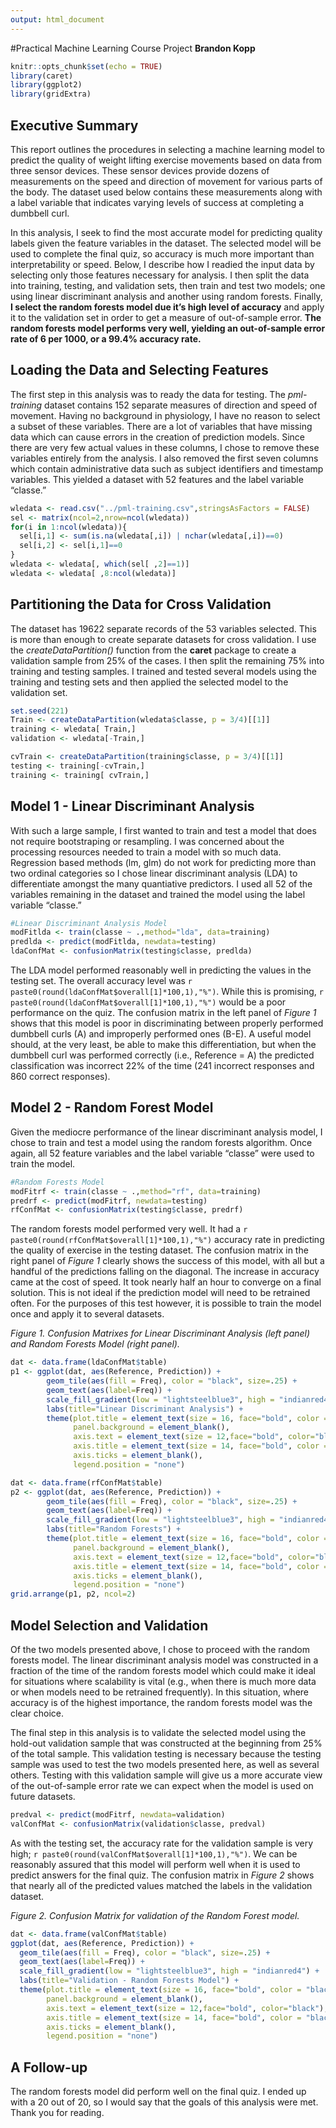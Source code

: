 ```yaml
---
output: html_document
---
```

#Practical Machine Learning Course Project
**Brandon Kopp**

```r
knitr::opts_chunk$set(echo = TRUE)
library(caret)
library(ggplot2)
library(gridExtra)
```
## Executive Summary

This report outlines the procedures in selecting a machine learning model to predict the quality of weight lifting exercise movements based on data from three sensor devices. These sensor devices provide dozens of measurements on the speed and direction of movement for various parts of the body. The dataset used below contains these measurements along with a label variable that indicates varying levels of success at completing a dumbbell curl. 

In this analysis, I seek to find the most accurate model for predicting quality labels given the feature variables in the dataset. The selected model will be used to complete the final quiz, so accuracy is much more important than interpretability or speed. Below, I describe how I readied the input data by selecting only those features necessary for analysis. I then split the data into training, testing, and validation sets, then train and test two models; one using linear discriminant analysis and another using random forests. Finally, **I select the random forests model due it's high level of accuracy** and apply it to the validation set in order to get a measure of out-of-sample error.  **The random forests model performs very well, yielding an out-of-sample error rate of 6 per 1000, or a 99.4% accuracy rate.**

## Loading the Data and Selecting Features

The first step in this analysis was to ready the data for testing. The *pml-training* dataset contains 152 separate measures of direction and speed of movement. Having no background in physiology, I have no reason to select a subset of these variables. There are a lot of variables that have missing data which can cause errors in the creation of prediction models. Since there are very few actual values in these columns, I chose to remove these variables entirely from the analysis. I also removed the first seven columns which contain administrative data such as subject identifiers and timestamp variables. This yielded a dataset with 52 features and the label variable "classe."

```r
wledata <- read.csv("../pml-training.csv",stringsAsFactors = FALSE)
sel <- matrix(ncol=2,nrow=ncol(wledata))
for(i in 1:ncol(wledata)){
  sel[i,1] <- sum(is.na(wledata[,i]) | nchar(wledata[,i])==0)
  sel[i,2] <- sel[i,1]==0
}
wledata <- wledata[, which(sel[ ,2]==1)]
wledata <- wledata[ ,8:ncol(wledata)]
```

## Partitioning the Data for Cross Validation

The dataset has 19622 separate records of the 53 variables selected. This is more than enough to create separate datasets for cross validation. I use the *createDataPartition()* function from the **caret** package to create a validation sample from 25% of the cases. I then split the remaining 75% into training and testing samples. I trained and tested several models using the training and testing sets and then applied the selected model to the validation set.

```r
set.seed(221)
Train <- createDataPartition(wledata$classe, p = 3/4)[[1]]
training <- wledata[ Train,]
validation <- wledata[-Train,]

cvTrain <- createDataPartition(training$classe, p = 3/4)[[1]]
testing <- training[-cvTrain,]
training <- training[ cvTrain,]
```

## Model 1 - Linear Discriminant Analysis

With such a large sample, I first wanted to train and test a model that does not require bootstraping or resampling. I was concerned about the processing resources needed to train a model with so much data. Regression based methods (lm, glm) do not work for predicting more than two ordinal categories so I chose linear discriminant analysis (LDA) to differentiate amongst the many quantiative predictors. I used all 52 of the variables remaining in the dataset and trained the model using the label variable "classe."

```r
#Linear Discriminant Analysis Model
modFitlda <- train(classe ~ .,method="lda", data=training)
predlda <- predict(modFitlda, newdata=testing)
ldaConfMat <- confusionMatrix(testing$classe, predlda)
```

The LDA model performed reasonably well in predicting the values in the testing set. The overall accuracy level was `r paste0(round(ldaConfMat$overall[1]*100,1),"%")`. While this is promising, `r paste0(round(ldaConfMat$overall[1]*100,1),"%")` would be a poor performance on the quiz. The confusion matrix in the left panel of *Figure 1* shows that this model is poor in discriminating between properly performed dumbbell curls (A) and improperly performed ones (B-E). A useful model should, at the very least, be able to make this differentiation, but when the dumbbell curl was performed correctly (i.e., Reference = A) the predicted classification was incorrect 22% of the time (241 incorrect responses and 860 correct responses).

## Model 2 - Random Forest Model

Given the mediocre performance of the linear discriminant analysis model, I chose to train and test a model using the random forests algorithm. Once again, all 52 feature variables and the label variable "classe" were used to train the model. 

```r
#Random Forests Model
modFitrf <- train(classe ~ .,method="rf", data=training)
predrf <- predict(modFitrf, newdata=testing)
rfConfMat <- confusionMatrix(testing$classe, predrf)
```

The random forests model performed very well. It had a `r paste0(round(rfConfMat$overall[1]*100,1),"%")` accuracy rate in predicting the quality of exercise in the testing dataset.  The confusion matrix in the right panel of *Figure 1* clearly shows the success of this model, with all but a handful of the predictions falling on the diagonal. The increase in accuracy came at the cost of speed. It took nearly half an hour to converge on a final solution.  This is not ideal if the prediction model will need to be retrained often. For the purposes of this test however, it is possible to train the model once and apply it to several datasets.

*Figure 1. Confusion Matrixes for Linear Discriminant Analysis (left panel) and Random Forests Model (right panel).*
```r
dat <- data.frame(ldaConfMat$table)
p1 <- ggplot(dat, aes(Reference, Prediction)) + 
        geom_tile(aes(fill = Freq), color = "black", size=.25) + 
        geom_text(aes(label=Freq)) +
        scale_fill_gradient(low = "lightsteelblue3", high = "indianred4") +
        labs(title="Linear Discriminant Analysis") +
        theme(plot.title = element_text(size = 16, face="bold", color = "black"),
              panel.background = element_blank(),
              axis.text = element_text(size = 12,face="bold", color="black"),
              axis.title = element_text(size = 14, face="bold", color = "black"),
              axis.ticks = element_blank(),
              legend.position = "none")

dat <- data.frame(rfConfMat$table)
p2 <- ggplot(dat, aes(Reference, Prediction)) + 
        geom_tile(aes(fill = Freq), color = "black", size=.25) + 
        geom_text(aes(label=Freq)) +
        scale_fill_gradient(low = "lightsteelblue3", high = "indianred4") +
        labs(title="Random Forests") +
        theme(plot.title = element_text(size = 16, face="bold", color = "black"),
              panel.background = element_blank(),
              axis.text = element_text(size = 12,face="bold", color="black"),
              axis.title = element_text(size = 14, face="bold", color = "black"),
              axis.ticks = element_blank(),
              legend.position = "none")
grid.arrange(p1, p2, ncol=2)
```

## Model Selection and Validation

Of the two models presented above, I chose to proceed with the random forests model. The linear discriminant analysis model was constructed in a fraction of the time of the random forests model which could make it ideal for situations where scalability is vital (e.g., when there is much more data or when models need to be retrained frequently).  In this situation, where accuracy is of the highest importance, the random forests model was the clear choice.   

The final step in this analysis is to validate the selected model using the hold-out validation sample that was constructed at the beginning from 25% of the total sample. This validation testing is necessary because the testing sample was used to test the two models presented here, as well as several others.  Testing with this validation sample will give us a more accurate view of the out-of-sample error rate we can expect when the model is used on future datasets.  

```r
predval <- predict(modFitrf, newdata=validation)
valConfMat <- confusionMatrix(validation$classe, predval)
```

As with the testing set, the accuracy rate for the validation sample is very high; `r paste0(round(valConfMat$overall[1]*100,1),"%")`. We can be reasonably assured that this model will perform well when it is used to predict answers for the final quiz.  The confusion matrix in *Figure 2* shows that nearly all of the predicted values matched the labels in the validation dataset.

*Figure 2. Confusion Matrix for validation of the Random Forest model.*
```r
dat <- data.frame(valConfMat$table)
ggplot(dat, aes(Reference, Prediction)) + 
  geom_tile(aes(fill = Freq), color = "black", size=.25) + 
  geom_text(aes(label=Freq)) +
  scale_fill_gradient(low = "lightsteelblue3", high = "indianred4") +
  labs(title="Validation - Random Forests Model") +
  theme(plot.title = element_text(size = 16, face="bold", color = "black"),
        panel.background = element_blank(),
        axis.text = element_text(size = 12,face="bold", color="black"),
        axis.title = element_text(size = 14, face="bold", color = "black"),
        axis.ticks = element_blank(),
        legend.position = "none")
```

## A Follow-up

The random forests model did perform well on the final quiz. I ended up with a 20 out of 20, so I would say that the goals of this analysis were met.  Thank you for reading.